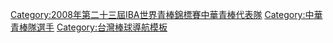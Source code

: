 {{Navbox
|bodyclass=hlist

| name  = 2008年第二十三屆IBA世界青棒錦標賽中華青棒代表隊
| title = <font color="white">2008年第二十三屆IBA世界青棒錦標賽中華青棒代表隊</font>
| titlestyle = background:navy; color:red;
| groupstyle = background:navy; color:#FFFFFF;
|group1=總教練
|list1= 
*[[蔡明堂]]（穀保家商）
|group2=教練
|list2= 
*[[邱仕騰]]（穀保家商） 
* [[陳俊義]]（穀保家商）
|group3= 投手
|list3=  
*3 [[謝榮豪]]（穀保家商）
* 7 [[蘇哲民]]（[[成功商水]]） 
* 9 [[蘇哲民]]（[[美和中學]]） 
* 15 [[林伯儒]]（[[平鎮高中]]） 
* 18 [[陳冠宇]]（穀保家商） 
* 19 [[洪嘉良]]（[[南英商工]]） 
* 20 [[林宗謙]]（[[花蓮體中]]）
|group4= 捕手
|list4= 
*2 [[干名彥]]（穀保家商） 
* 12 [[蔡旻豪]]（中道中學）
|group5= 內野手
|list5= 
*5 [[林和 (台灣棒球選手)|林和]]（穀保家商） 
* 6 [[郭阜林]]（[[南英商工]]） 
* 10 [[吳俊逸]]（穀保家商） 
* 11 [[陳俞翔]]（穀保家商） 
* 14 [[王威晨]]（穀保家商）
|group6= 外野手
|list6= 
*4 [[張耿豪]]（[[南英商工]]） 
* 13 [[陳彥儒]]（穀保家商） 
* 16 [[楊瑞華]]（[[平鎮高中]]） 
* 17 [[高孝儀]]（穀保家商） 
}}
<includeonly>[[Category:2008年第二十三屆IBA世界青棒錦標賽中華青棒代表隊]][[Category:中華青棒隊選手]]
</includeonly><noinclude>[[Category:台灣棒球導航模板]]</noinclude>